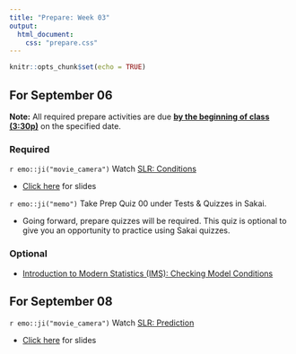 ```yaml
---
title: "Prepare: Week 03"
output: 
  html_document:
    css: "prepare.css"
---
```


```r
knitr::opts_chunk$set(echo = TRUE)
```


## For September 06

**Note:** All required prepare activities are due **<u>by the beginning of class (3:30p)</u>** on the specified date.

### Required 

`r emo::ji("movie_camera")` Watch [SLR: Conditions](https://warpwire.duke.edu/w/WTYFAA/)

- [Click here](https://sta210-fa21.netlify.app/slides/06-slr-conditions.html) for slides


`r emo::ji("memo")` Take Prep Quiz 00 under Tests & Quizzes in Sakai.

- Going forward, prepare quizzes will be required. This quiz is optional to give you an opportunity to practice using Sakai quizzes. 

### Optional 

- [Introduction to Modern Statistics (IMS): Checking Model Conditions](https://openintro-ims.netlify.app/inference-reg.html#tech-cond-linmod)


## For September 08

`r emo::ji("movie_camera")` Watch [SLR: Prediction](https://warpwire.duke.edu/w/XzYFAA/)

- [Click here](https://sta210-fa21.netlify.app/slides/07-slr-prediction.html) for slides




